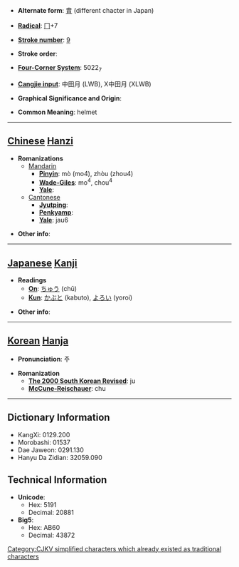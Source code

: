 * '''Alternate form''': [[胄]] (different chacter in Japan)

* '''[[Wiktionary:Chinese radical index| Radical]]''': [[Wiktionary:Chinese radical index 冂|冂]]+7

* '''[[Wiktionary:Chinese total strokes index|Stroke number]]''': [[Wiktionary:Chinese total strokes index 9|9]]

* '''Stroke order''': 

* '''[[Wiktionary:Chinese four corner index|Four-Corner System]]''': 5022<sub>7</sub>

* '''[[Wiktionary:Chinese Cangjie index|Cangjie input]]''': 中田月 (LWB), X中田月 (XLWB)

* '''Graphical Significance and Origin''': 

* '''Common Meaning''': helmet

----

== [[Chinese]] [[Hanzi]] ==

* '''Romanizations'''
** [[Mandarin]]
*** '''[[Pinyin]]''': mò (mo4), zhòu (zhou4)
*** '''[[Wade-Giles]]''': mo<sup>4</sup>, chou<sup>4</sup>
*** '''[[Yale]]''': 
**[[Cantonese]]
***'''[[Jyutping]]''':
***'''[[Penkyamp]]''': 
***'''[[Yale]]''': jau6

* '''Other info''': 

----

== [[Japanese]] [[Kanji]] ==

* '''Readings'''
** '''[[On]]''': [[ちゅう]] (chū)
** '''[[Kun]]''': [[かぶと]] (kabuto), [[よろい]] (yoroi)

* '''Other info''':  

----

== [[Korean]] [[Hanja]] ==

* '''Pronunciation''': 주

* '''Romanization'''
** '''[[The 2000 South Korean Revised Romanization|The 2000 South Korean Revised]]''': ju
** '''[[McCune-Reischauer]]''': chu

----

== Dictionary Information ==

* KangXi: 0129.200
* Morobashi: 01537
* Dae Jaweon: 0291.130
* Hanyu Da Zidian: 32059.090

== Technical Information ==

* '''Unicode''':
** Hex: 5191
** Decimal: 20881
* '''Big5''':
** Hex: AB60
** Decimal: 43872

[[Category:CJKV simplified characters which already existed as traditional characters]]